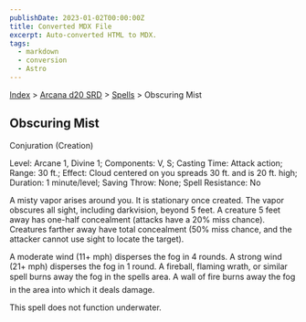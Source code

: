```yaml
---
publishDate: 2023-01-02T00:00:00Z
title: Converted MDX File
excerpt: Auto-converted HTML to MDX.
tags:
  - markdown
  - conversion
  - Astro
---
```


[Index](-index) > [Arcana d20 SRD](arcana-d20-srd-index) > [Spells](arcana-d20-srd-spells-index) > Obscuring Mist

## Obscuring Mist

Conjuration (Creation)

Level: Arcane 1, Divine 1; Components: V, S; Casting Time: Attack action; Range: 30 ft.; Effect: Cloud centered on you spreads 30 ft. and is 20 ft. high; Duration: 1 minute/level; Saving Throw: None; Spell Resistance: No

A misty vapor arises around you. It is stationary once created. The vapor obscures all sight, including darkvision, beyond 5 feet. A creature 5 feet away has one-half concealment (attacks have a 20% miss chance). Creatures farther away have total concealment (50% miss chance, and the attacker cannot use sight to locate the target).

A moderate wind (11+ mph) disperses the fog in 4 rounds. A strong wind (21+ mph) disperses the fog in 1 round. A fireball, flaming wrath, or similar spell burns away the fog in the spells area. A wall of fire burns away the fog in the area into which it deals damage.

This spell does not function underwater.

